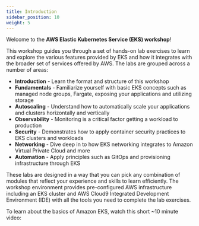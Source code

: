 ```yaml
---
title: Introduction
sidebar_position: 10
weight: 5
---
```



Welcome to the **AWS Elastic Kubernetes Service (EKS) workshop**!

This workshop guides you through a set of hands-on lab exercises to learn and explore the various features provided by EKS and how it integrates with the broader set of services offered by AWS. The labs are grouped across a number of areas:

- **Introduction** - Learn the format and structure of this workshop
- **Fundamentals** - Familiarize yourself with basic EKS concepts such as managed node groups, Fargate, exposing your applications and utilizing storage
- **Autoscaling** - Understand how to automatically scale your applications and clusters horizontally and vertically
- **Observability** - Monitoring is a critical factor getting a workload to production
- **Security** - Demonstrates how to apply container security practices to EKS clusters and workloads
- **Networking** - Dive deep in to how EKS networking integrates to Amazon Virtual Private Cloud and more
- **Automation** - Apply principles such as GitOps and provisioning infrastructure through EKS

These labs are designed in a way that you can pick any combination of modules that reflect your experience and skills to learn efficiently. The workshop environment provides pre-configured AWS infrastructure including an EKS cluster and AWS Cloud9 Integrated Development Environment (IDE) with all the tools you need to complete the lab exercises.

To learn about the basics of Amazon EKS, watch this short ~10 minute video:

<ReactPlayer controls url="https://www.youtube.com/watch?v=E956xeOt050" /> <br />
